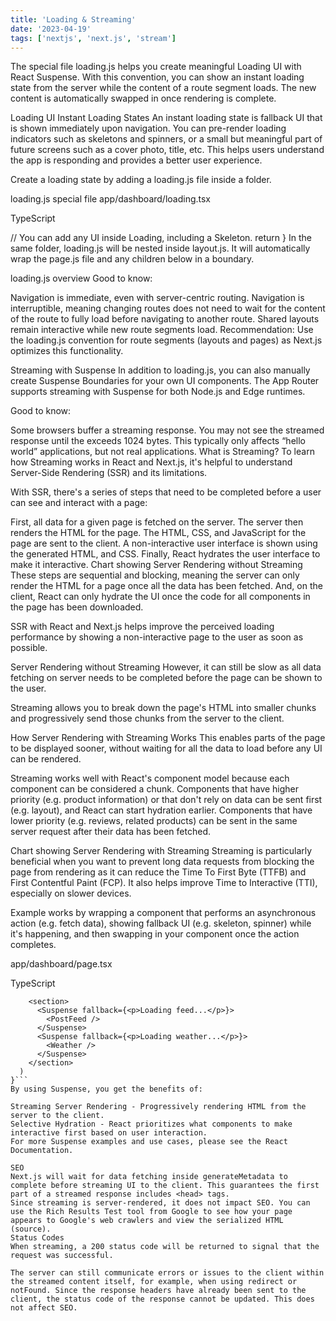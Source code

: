 ---
title: 'Loading & Streaming'
date: '2023-04-19'
tags: ['nextjs', 'next.js', 'stream']
---

The special file loading.js helps you create meaningful Loading UI with React Suspense. With this convention, you can show an instant loading state from the server while the content of a route segment loads. The new content is automatically swapped in once rendering is complete.

Loading UI
Instant Loading States
An instant loading state is fallback UI that is shown immediately upon navigation. You can pre-render loading indicators such as skeletons and spinners, or a small but meaningful part of future screens such as a cover photo, title, etc. This helps users understand the app is responding and provides a better user experience.

Create a loading state by adding a loading.js file inside a folder.

loading.js special file
app/dashboard/loading.tsx

TypeScript

  // You can add any UI inside Loading, including a Skeleton.
  return <LoadingSkeleton />
}
In the same folder, loading.js will be nested inside layout.js. It will automatically wrap the page.js file and any children below in a <Suspense> boundary.

loading.js overview
Good to know:

Navigation is immediate, even with server-centric routing.
Navigation is interruptible, meaning changing routes does not need to wait for the content of the route to fully load before navigating to another route.
Shared layouts remain interactive while new route segments load.
Recommendation: Use the loading.js convention for route segments (layouts and pages) as Next.js optimizes this functionality.

Streaming with Suspense
In addition to loading.js, you can also manually create Suspense Boundaries for your own UI components. The App Router supports streaming with Suspense for both Node.js and Edge runtimes.

Good to know:

Some browsers buffer a streaming response. You may not see the streamed response until the exceeds 1024 bytes. This typically only affects “hello world” applications, but not real applications.
What is Streaming?
To learn how Streaming works in React and Next.js, it's helpful to understand Server-Side Rendering (SSR) and its limitations.

With SSR, there's a series of steps that need to be completed before a user can see and interact with a page:

First, all data for a given page is fetched on the server.
The server then renders the HTML for the page.
The HTML, CSS, and JavaScript for the page are sent to the client.
A non-interactive user interface is shown using the generated HTML, and CSS.
Finally, React hydrates the user interface to make it interactive.
Chart showing Server Rendering without Streaming
These steps are sequential and blocking, meaning the server can only render the HTML for a page once all the data has been fetched. And, on the client, React can only hydrate the UI once the code for all components in the page has been downloaded.

SSR with React and Next.js helps improve the perceived loading performance by showing a non-interactive page to the user as soon as possible.

Server Rendering without Streaming
However, it can still be slow as all data fetching on server needs to be completed before the page can be shown to the user.

Streaming allows you to break down the page's HTML into smaller chunks and progressively send those chunks from the server to the client.

How Server Rendering with Streaming Works
This enables parts of the page to be displayed sooner, without waiting for all the data to load before any UI can be rendered.

Streaming works well with React's component model because each component can be considered a chunk. Components that have higher priority (e.g. product information) or that don't rely on data can be sent first (e.g. layout), and React can start hydration earlier. Components that have lower priority (e.g. reviews, related products) can be sent in the same server request after their data has been fetched.

Chart showing Server Rendering with Streaming
Streaming is particularly beneficial when you want to prevent long data requests from blocking the page from rendering as it can reduce the Time To First Byte (TTFB) and First Contentful Paint (FCP). It also helps improve Time to Interactive (TTI), especially on slower devices.

Example
<Suspense> works by wrapping a component that performs an asynchronous action (e.g. fetch data), showing fallback UI (e.g. skeleton, spinner) while it's happening, and then swapping in your component once the action completes.

app/dashboard/page.tsx

TypeScript

 
```  return (
    <section>
      <Suspense fallback={<p>Loading feed...</p>}>
        <PostFeed />
      </Suspense>
      <Suspense fallback={<p>Loading weather...</p>}>
        <Weather />
      </Suspense>
    </section>
  )
}```
By using Suspense, you get the benefits of:

Streaming Server Rendering - Progressively rendering HTML from the server to the client.
Selective Hydration - React prioritizes what components to make interactive first based on user interaction.
For more Suspense examples and use cases, please see the React Documentation.

SEO
Next.js will wait for data fetching inside generateMetadata to complete before streaming UI to the client. This guarantees the first part of a streamed response includes <head> tags.
Since streaming is server-rendered, it does not impact SEO. You can use the Rich Results Test tool from Google to see how your page appears to Google's web crawlers and view the serialized HTML (source).
Status Codes
When streaming, a 200 status code will be returned to signal that the request was successful.

The server can still communicate errors or issues to the client within the streamed content itself, for example, when using redirect or notFound. Since the response headers have already been sent to the client, the status code of the response cannot be updated. This does not affect SEO.